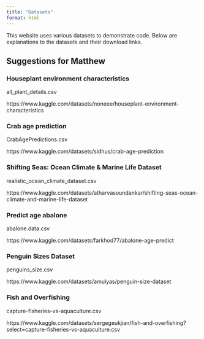```yaml
---
title: "Datasets"
format: html
---
```


This website uses various datasets to demonstrate code.
Below are explanations to the datasets and their download links.

## Suggestions for Matthew

### Houseplant environment characteristics

all_plant_details.csv

https://www.kaggle.com/datasets/noneee/houseplant-environment-characteristics

### Crab age prediction

CrabAgePredictions.csv

https://www.kaggle.com/datasets/sidhus/crab-age-prediction

### Shifting Seas: Ocean Climate & Marine Life Dataset

realistic_ocean_climate_dataset.csv

https://www.kaggle.com/datasets/atharvasoundankar/shifting-seas-ocean-climate-and-marine-life-dataset

### Predict age abalone

abalone.data.csv

https://www.kaggle.com/datasets/farkhod77/abalone-age-predict

### Penguin Sizes Dataset

penguins_size.csv

https://www.kaggle.com/datasets/amulyas/penguin-size-dataset

### Fish and Overfishing

capture-fisheries-vs-aquaculture.csv

https://www.kaggle.com/datasets/sergegeukjian/fish-and-overfishing?select=capture-fisheries-vs-aquaculture.csv

